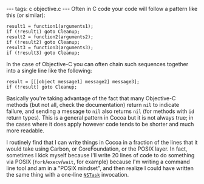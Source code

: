 ---
tags: c objective.c
---
Often in C code your code will follow a pattern like this (or similar):

<pre>result1 = function1(arguments1);
if (!result1) goto Cleanup;
result2 = function2(arguments2);
if (!result2) goto Cleanup;
result3 = function3(arguments3);
if (!result3) goto Cleanup;</pre>

In the case of Objective-C you can often chain such sequences together into a single line like the following:

<pre>result = [[[object message1] message2] message3];
if (!result) goto Cleanup;</pre>

Basically you're taking advantage of the fact that many Objective-C methods (but not all, check the documentation) return <tt>nil</tt> to indicate failure, and sending a message to <tt>nil</tt> also returns <tt>nil</tt> (for methods with <tt>id</tt> return types). This is a general pattern in Cocoa but it is not always true; in the cases where it does apply however code tends to be shorter and much more readable.

I routinely find that I can write things in Cocoa in a fraction of the lines that it would take using Carbon, or CoreFoundation, or the POSIX layer. In fact, sometimes I kick myself because I'll write 20 lines of code to do something via POSIX (<tt>fork</tt>/<tt>execv</tt>/<tt>wait</tt>, for example) because I'm writing a command line tool and am in a "POSIX mindset", and then realize I could have written the same thing with a one-line <tt>[[NSTask]]</tt> invocation.
